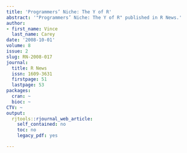 ```yaml
---
title: 'Programmers’ Niche: The Y of R'
abstract: '"Programmers’ Niche: The Y of R" published in R News.'
author:
- first_name: Vince
  last_name: Carey
date: '2008-10-01'
volume: 8
issue: 2
slug: RN-2008-017
journal:
  title: R News
  issn: 1609-3631
  firstpage: 51
  lastpage: 53
packages:
  cran: ~
  bioc: ~
CTV: ~
output:
  rjtools::rjournal_web_article:
    self_contained: no
    toc: no
    legacy_pdf: yes

---
```

